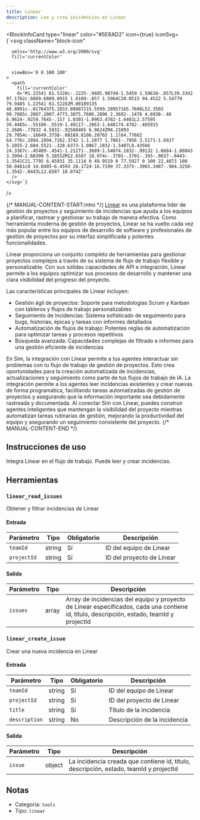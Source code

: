 ```yaml
---
title: Linear
description: Lee y crea incidencias en Linear
---
```



<BlockInfoCard 
  type="linear"
  color="#5E6AD2"
  icon={true}
  iconSvg={`<svg className="block-icon"
      
      xmlns='http://www.w3.org/2000/svg'
      fill='currentColor'
      
      
      viewBox='0 0 100 100'
    >
      <path
        fill='currentColor'
        d='M1.22541 61.5228c-.2225-.9485.90748-1.5459 1.59638-.857L39.3342 97.1782c.6889.6889.0915 1.8189-.857 1.5964C20.0515 94.4522 5.54779 79.9485 1.22541 61.5228ZM.00189135 46.8891c-.01764375.2833.08887215.5599.28957165.7606L52.3503 99.7085c.2007.2007.4773.3075.7606.2896 2.3692-.1476 4.6938-.46 6.9624-.9259.7645-.157 1.0301-1.0963.4782-1.6481L2.57595 39.4485c-.55186-.5519-1.49117-.2863-1.648174.4782-.465915 2.2686-.77832 4.5932-.92588465 6.9624ZM4.21093 29.7054c-.16649.3738-.08169.8106.20765 1.1l64.77602 64.776c.2894.2894.7262.3742 1.1.2077 1.7861-.7956 3.5171-1.6927 5.1855-2.684.5521-.328.6373-1.0867.1832-1.5407L8.43566 24.3367c-.45409-.4541-1.21271-.3689-1.54074.1832-.99132 1.6684-1.88843 3.3994-2.68399 5.1855ZM12.6587 18.074c-.3701-.3701-.393-.9637-.0443-1.3541C21.7795 6.45931 35.1114 0 49.9519 0 77.5927 0 100 22.4073 100 50.0481c0 14.8405-6.4593 28.1724-16.7199 37.3375-.3903.3487-.984.3258-1.3542-.0443L12.6587 18.074Z'
      />
    </svg>`}
/>

{/* MANUAL-CONTENT-START:intro */}
[Linear](https://linear.app) es una plataforma líder de gestión de proyectos y seguimiento de incidencias que ayuda a los equipos a planificar, rastrear y gestionar su trabajo de manera efectiva. Como herramienta moderna de gestión de proyectos, Linear se ha vuelto cada vez más popular entre los equipos de desarrollo de software y profesionales de gestión de proyectos por su interfaz simplificada y potentes funcionalidades.

Linear proporciona un conjunto completo de herramientas para gestionar proyectos complejos a través de su sistema de flujo de trabajo flexible y personalizable. Con sus sólidas capacidades de API e integración, Linear permite a los equipos optimizar sus procesos de desarrollo y mantener una clara visibilidad del progreso del proyecto.

Las características principales de Linear incluyen:

- Gestión ágil de proyectos: Soporte para metodologías Scrum y Kanban con tableros y flujos de trabajo personalizables
- Seguimiento de incidencias: Sistema sofisticado de seguimiento para bugs, historias, épicas y tareas con informes detallados
- Automatización de flujos de trabajo: Potentes reglas de automatización para optimizar tareas y procesos repetitivos
- Búsqueda avanzada: Capacidades complejas de filtrado e informes para una gestión eficiente de incidencias

En Sim, la integración con Linear permite a tus agentes interactuar sin problemas con tu flujo de trabajo de gestión de proyectos. Esto crea oportunidades para la creación automatizada de incidencias, actualizaciones y seguimiento como parte de tus flujos de trabajo de IA. La integración permite a los agentes leer incidencias existentes y crear nuevas de forma programática, facilitando tareas automatizadas de gestión de proyectos y asegurando que la información importante sea debidamente rastreada y documentada. Al conectar Sim con Linear, puedes construir agentes inteligentes que mantengan la visibilidad del proyecto mientras automatizan tareas rutinarias de gestión, mejorando la productividad del equipo y asegurando un seguimiento consistente del proyecto.
{/* MANUAL-CONTENT-END */}

## Instrucciones de uso

Integra Linear en el flujo de trabajo. Puede leer y crear incidencias.

## Herramientas

### `linear_read_issues`

Obtener y filtrar incidencias de Linear

#### Entrada

| Parámetro | Tipo | Obligatorio | Descripción |
| --------- | ---- | ----------- | ----------- |
| `teamId` | string | Sí | ID del equipo de Linear |
| `projectId` | string | Sí | ID del proyecto de Linear |

#### Salida

| Parámetro | Tipo | Descripción |
| --------- | ---- | ----------- |
| `issues` | array | Array de incidencias del equipo y proyecto de Linear especificados, cada una contiene id, título, descripción, estado, teamId y projectId |

### `linear_create_issue`

Crear una nueva incidencia en Linear

#### Entrada

| Parámetro | Tipo | Obligatorio | Descripción |
| --------- | ---- | ----------- | ----------- |
| `teamId` | string | Sí | ID del equipo de Linear |
| `projectId` | string | Sí | ID del proyecto de Linear |
| `title` | string | Sí | Título de la incidencia |
| `description` | string | No | Descripción de la incidencia |

#### Salida

| Parámetro | Tipo | Descripción |
| --------- | ---- | ----------- |
| `issue` | object | La incidencia creada que contiene id, título, descripción, estado, teamId y projectId |

## Notas

- Categoría: `tools`
- Tipo: `linear`
